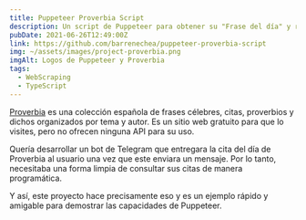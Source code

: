 ```yaml
---
title: Puppeteer Proverbia Script
description: Un script de Puppeteer para obtener su "Frase del día" y retornarla como respuesta JSON a través de consola (stdout).
pubDate: 2021-06-26T12:49:00Z
link: https://github.com/barrenechea/puppeteer-proverbia-script
img: ~/assets/images/project-proverbia.png
imgAlt: Logos de Puppeteer y Proverbia
tags:
  - WebScraping
  - TypeScript
---
```


[Proverbia](https://proverbia.net) es una colección española de frases célebres, citas, proverbios y dichos organizados por tema y autor. Es un sitio web gratuito para que lo visites, pero no ofrecen ninguna API para su uso.

Quería desarrollar un bot de Telegram que entregara la cita del día de Proverbia al usuario una vez que este enviara un mensaje. Por lo tanto, necesitaba una forma limpia de consultar sus citas de manera programática.

Y así, este proyecto hace precisamente eso y es un ejemplo rápido y amigable para demostrar las capacidades de Puppeteer.
